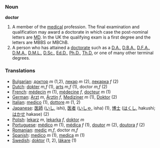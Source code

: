 === Noun ===

'''doctor'''

#A member of the [[medicine|medical]] profession. The final examination and qualification may award a doctorate in which case the post-nominal letters are [[MD]].  In the UK the qualifying exam is a first degree and the letters are MBBS or MBChB.
#A person who has attained a [[doctorate]] such as a [[D.A.]], [[D.B.A.]], [[D.F.A.]], [[D.M.A.]], [[D.M.L.]], [[D.Sc.]], [[Ed.D.]], [[Ph.D.]], [[Th.D.]] or one of many other terminal degrees.

=== Translations ===
*[[Bulgarian]]: [[доктор]] ''m'' (1,2), [[лекар]] ''m'' (2), [[лекарка]] ''f'' (2)
*[[Dutch]]: [[dokter]] ''m,f'' (1), [[arts]] ''m,f'' (1), doctor ''m,f'' (2)
*[[French]]: [[médecin]] ''m'' (1), [[médecine]] ''f'', [[docteur]] ''m'' (1)
*[[German]]: [[Arzt]] ''m'', [[Ärztin]] ''f'', [[Mediziner]] ''m'' (1), [[Doktor]]     (2)
*[[Italian]]: [[medico]] (1), [[dottore]] ''m'' (1, 2)
*[[Japanese]]: [[医師]] ([[いし]], ishi), [[医者]] ([[いしゃ]], isha) (1), [[博士]] ([[はくし]], hakushi; [[はかせ]] hakase) (2)
*[[Polish]]: [[lekarz]] ''m'', [[lekarka]] ''f'', [[doktor]] ''m''
*[[Portuguese]]: [[médico]] ''m'' (1), [[médica]] ''f'' (1), [[doutor]] ''m'' (2), [[doutora]] ''f'' (2)
*[[Romanian]]: [[medic]] ''m,f'', doctor ''m,f''
*[[Spanish]]: [[medico]] ''m'' (1), [[medica]] ''m'' (1)
*[[Swedish]]: [[doktor]] (1, 2), [[läkare]] (1)